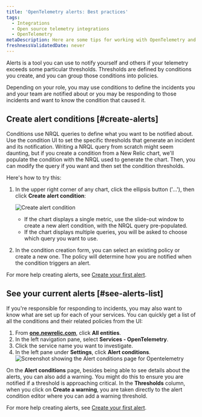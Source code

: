 ```yaml
---
title: 'OpenTelemetry alerts: Best practices'
tags:
  - Integrations
  - Open source telemetry integrations
  - OpenTelemetry
metaDescription: Here are some tips for working with OpenTelemetry and New Relic alerts.
freshnessValidatedDate: never
---
```




Alerts is a tool you can use to notify yourself and others if your telemetry exceeds some particular thresholds. Thresholds are defined by conditions you create, and you can group those conditions into policies.

Depending on your role, you may use conditions to define the incidents you and your team are notified about or you may be responding to those incidents and want to know the condition that caused it.

## Create alert conditions [#create-alerts]

Conditions use NRQL queries to define what you want to be notified about. Use the condition UI to set the specific thresholds that generate an incident and its notification. Writing a NRQL query from scratch might seem daunting, but if you create a condition from a New Relic chart, we'll populate the condition with the NRQL used to generate the chart. Then, you can modify the query if you want and then set the condition thresholds.

Here's how to try this:

1. In the upper right corner of any chart, click the ellipsis button ('...'), then click <DoNotTranslate>**Create alert condition**</DoNotTranslate>:

    <img
      src={opentelemetryCreateAlertCondition}
      title="Create alert condition"
      alt="Create alert condition"
    />
    * If the chart displays a single metric, use the slide-out window to create a new alert condition, with the NRQL query pre-populated.
    * If the chart displays multiple queries, you will be asked to choose which query you want to use.
2. In the condition creation form, you can select an existing policy or create a new one. The policy will determine how you are notified when the condition triggers an alert.

For more help creating alerts, see [Create your first alert](/docs/alerts-applied-intelligence/new-relic-alerts/get-started/your-first-nrql-condition).

## See your current alerts [#see-alerts-list]

If you're responsible for responding to incidents, you may also want to know what <InlinePopover type="alerts" /> are set up for each of your services. You can quickly get a list of all the conditions and their related policies from the UI:

1. From <DoNotTranslate>**[one.newrelic.com](https://one.newrelic.com/all-capabilities)**</DoNotTranslate>, click <DoNotTranslate>**All entities**</DoNotTranslate>.
2. In the left navigation pane, select <DoNotTranslate>**Services - OpenTelemetry**</DoNotTranslate>.
3. Click the service name you want to investigate.
4. In the left pane under <DoNotTranslate>**Settings**</DoNotTranslate>, click <DoNotTranslate>**Alert conditions**</DoNotTranslate>.
  <img
    src={opentelemetryAlertsConditionList}
    title="Screenshot showing the Alert conditions page for Opentelemetry"
    alt="Screenshot showing the Alert conditions page for Opentelemetry"
  />

On the <DoNotTranslate>**Alert conditions**</DoNotTranslate> page, besides being able to see details about the alerts, you can also add a warning. You might do this to ensure you are notified if a threshold is approaching critical. In the <DoNotTranslate>**Thresholds**</DoNotTranslate> column, when you click on <DoNotTranslate>**Create a warning**</DoNotTranslate>, you are taken directly to the alert condition editor where you can add a warning threshold.

For more help creating alerts, see [Create your first alert](/docs/alerts-applied-intelligence/new-relic-alerts/get-started/your-first-nrql-condition).
